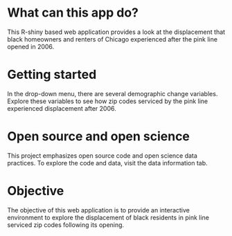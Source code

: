 # What can this app do?
This R-shiny based web application provides a look at the displacement that black homeowners and renters of Chicago experienced after the pink line opened in 2006.

# Getting started
In the drop-down menu, there are several demographic change variables. Explore these variables to see how zip codes serviced by the pink line experienced displacement after 2006.

# Open source and open science
This project emphasizes open source code and open science data practices. To explore the code and data, visit the data information tab.

# Objective
The objective of this web application is to provide an interactive environment to explore the displacement of black residents in pink line serviced zip codes following its opening. 